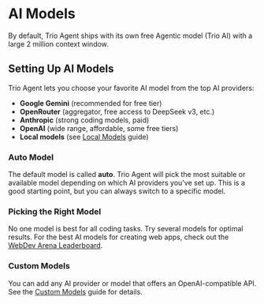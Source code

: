 
# AI Models

By default, Trio Agent ships with its own free Agentic model (Trio AI) with a large 2 million context window.

## Setting Up AI Models
Trio Agent lets you choose your favorite AI model from the top AI providers:

- **Google Gemini** (recommended for free tier)
- **OpenRouter** (aggregator, free access to DeepSeek v3, etc.)
- **Anthropic** (strong coding models, paid)
- **OpenAI** (wide range, affordable, some free tiers)
- **Local models** (see [Local Models](/docs/local-models) guide)

### Auto Model
The default model is called **auto**. Trio Agent will pick the most suitable or available model depending on which AI providers you've set up. This is a good starting point, but you can always switch to a specific model.

### Picking the Right Model
No one model is best for all coding tasks. Try several models for optimal results. For the best AI models for creating web apps, check out the [WebDev Arena Leaderboard](https://webdevarena.com/leaderboard).

### Custom Models
You can add any AI provider or model that offers an OpenAI-compatible API. See the [Custom Models](/docs/custom-models) guide for details.
